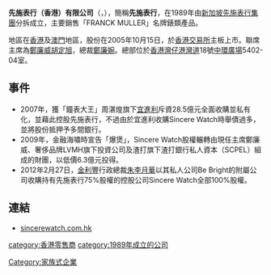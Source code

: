 {{noteTA
|T=先施表行 (香港)
|1=先施表行
}}
'''先施表行（香港）有限公司'''（{{lang-en|'''Sincere Watch (Hong Kong) Limited'''}}，{{hkex|0444}}），簡稱'''先施表行'''，在1989年由[[新加坡|新加坡]][[先施表行集團|先施表行集團]]分拆成立，主要銷售「FRANCK MULLER」名牌錶類產品。

地區在[[香港|香港]]及[[澳門|澳門]]地區，股份在2005年10月15日，於[[香港交易所|香港交易所]]主板上市。聯席主席為[[鄭廉威|鄭廉威]][[胡定旭|胡定旭]]，總裁[[鄭廉婉|鄭廉婉]]。總部位於[[香港|香港]][[灣仔|灣仔]][[港灣道|港灣道]]18號[[中環廣場|中環廣場]]5402-04室。

==事件==
*2007年，獲「鐘表大王」周湛煌旗下[[宜進利|宜進利]]斥資28.5億元全面收購並私有化，並藉此控股先施表行，不過由於宜進利收購Sincere Watch時舉債過多，並將股份抵押予多間銀行。
*2009年，金融海嘯時宣告「爆煲」，Sincere Watch股權輾轉由現任主席鄭廉威、奢侈品牌LVMH旗下投資公司及渣打旗下渣打銀行私人資本（SCPEL）組成的財團，以低價6.3億元投得。
*2012年2月27日，[[金利豐|金利豐]]行政總裁[[朱李月華|朱李月華]]以其私人公司Be Bright的附屬公司收購持有先施表行75%股權的控股公司Sincere Watch全部100%股權。

==連結==
*[http://www.sincerewatch.com.hk sincerewatch.com.hk]{{Wayback|url=http://www.sincerewatch.com.hk/ |date=20200227191213 }}

[[category:香港零售商|category:香港零售商]]
[[Category:家族式企業|Category:家族式企業]]
[[category:1989年成立的公司|category:1989年成立的公司]]